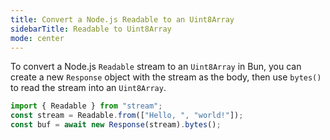 ```yaml
---
title: Convert a Node.js Readable to an Uint8Array
sidebarTitle: Readable to Uint8Array
mode: center
---
```


To convert a Node.js `Readable` stream to an `Uint8Array` in Bun, you can create a new `Response` object with the stream as the body, then use `bytes()` to read the stream into an `Uint8Array`.

```ts
import { Readable } from "stream";
const stream = Readable.from(["Hello, ", "world!"]);
const buf = await new Response(stream).bytes();
```
